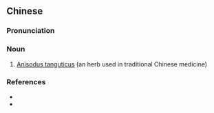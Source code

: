 ==Chinese==
{{zh-forms|type=12}}

===Pronunciation===
{{zh-pron
|m=shānlàngdàng
|cat=n
}}

===Noun===
{{zh-noun}}

# [[w:anisodus tanguticus|Anisodus tanguticus]] (an herb used in traditional Chinese medicine)

===References===
* {{pedialite|中國國家重點保護野生植物名錄|lang=zh}}
* {{pedialite|Anisodus tanguticus}}